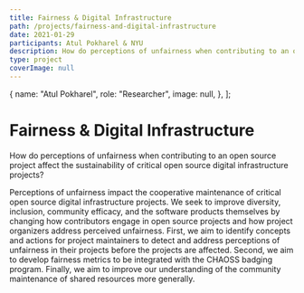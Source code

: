```yaml
---
title: Fairness & Digital Infrastructure
path: /projects/fairness-and-digital-infrastructure
date: 2021-01-29
participants: Atul Pokharel & NYU
description: How do perceptions of unfairness when contributing to an open source project affect the sustainability of critical open source digital infrastructure projects?
type: project
coverImage: null
---
```


  {
    name: "Atul Pokharel",
    role: "Researcher",
    image: null,
  },
];

<!-- export const resources = [
  {
    title: "Proposal",
    link: "https://example.com",
    linkText: "Read More",
    author: "Atul Pokharel",
  },
]; -->

# Fairness & Digital Infrastructure

How do perceptions of unfairness when contributing to an open source project affect the sustainability of critical open source digital infrastructure projects?

Perceptions of unfairness impact the cooperative maintenance of critical open source digital infrastructure projects. We seek to improve diversity, inclusion, community efficacy, and the software products themselves by changing how contributors engage in open source projects and how project organizers address perceived unfairness. First, we aim to identify concepts and actions for project maintainers to detect and address perceptions of unfairness in their projects before the projects are affected. Second, we aim to develop fairness metrics to be integrated with the CHAOSS badging program. Finally, we aim to improve our understanding of the community maintenance of shared resources more generally.
